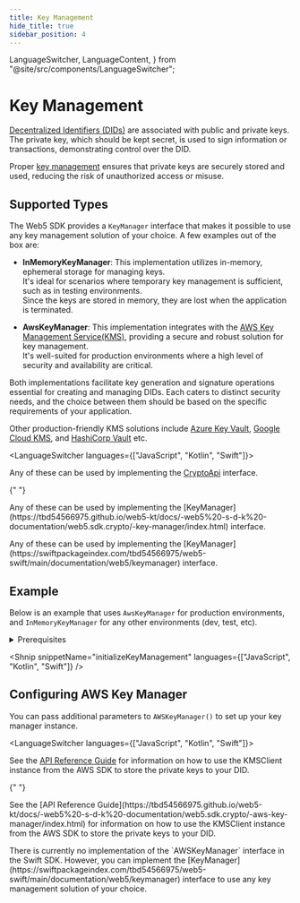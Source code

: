 ```yaml
---
title: Key Management
hide_title: true
sidebar_position: 4
---
```


  LanguageSwitcher,
  LanguageContent,
} from "@site/src/components/LanguageSwitcher";

# Key Management

[Decentralized Identifiers (DIDs)](/docs/web5/decentralized-identifiers/what-are-dids) are associated with public and private keys.  
The private key, which should be kept secret, is used to sign information or transactions, demonstrating control over the DID.

Proper [key management](https://en.wikipedia.org/wiki/Key_management) ensures that private keys are securely stored and used, reducing the risk of unauthorized access or misuse.

## Supported Types

The Web5 SDK provides a `KeyManager` interface that makes it possible to use any key management solution of your choice. A few examples out of the box are:

- **InMemoryKeyManager**: This implementation utilizes in-memory, ephemeral storage for managing keys.  
  It's ideal for scenarios where temporary key management is sufficient, such as in testing environments.  
  Since the keys are stored in memory, they are lost when the application is terminated.

- **AwsKeyManager**: This implementation integrates with the [AWS Key Management Service(KMS)](https://docs.aws.amazon.com/kms/latest/developerguide/overview.html), providing a secure and robust solution for key management.  
  It's well-suited for production environments where a high level of security and availability are critical.

Both implementations facilitate key generation and signature operations essential for creating and managing DIDs. Each caters to distinct security needs, and the choice between them should be based on the specific requirements of your application.

Other production-friendly KMS solutions include [Azure Key Vault](https://azure.microsoft.com/en-us/products/key-vault), [Google Cloud KMS](https://cloud.google.com/security/products/security-key-management), and [HashiCorp Vault](https://www.hashicorp.com/products/vault) etc.

<LanguageSwitcher languages={["JavaScript", "Kotlin", "Swift"]}>
  <LanguageContent language="JavaScript">
    <p>
Any of these can be used by implementing the [CryptoApi](https://tbd54566975.github.io/web5-js/interfaces/_web5_crypto.CryptoApi.html) interface.
   </p>
  </LanguageContent>

{" "}
<LanguageContent language="Kotlin">
  <p>
    Any of these can be used by implementing the
    [KeyManager](https://tbd54566975.github.io/web5-kt/docs/-web5%20-s-d-k%20-documentation/web5.sdk.crypto/-key-manager/index.html)
    interface.
  </p>
</LanguageContent>

  <LanguageContent language="Swift">
    <p>
Any of these can be used by implementing the [KeyManager](https://swiftpackageindex.com/tbd54566975/web5-swift/main/documentation/web5/keymanager) interface.
    </p>
  </LanguageContent>
</LanguageSwitcher>

## Example

Below is an example that uses `AwsKeyManager` for production environments, and `InMemoryKeyManager` for any other environments (dev, test, etc).

<details>
<summary>Prerequisites</summary>

**Install Packages**

<Dependencies
  languageDependencies={[
    {
      language: "javascript",
      dependencies: ["@web5/dids", "@web5/crypto", "@web5/crypto-aws-kms"],
    },
    {
      language: "maven",
      dependencies: ["web5-dids", "web5-crypto", "web5-keymanager-aws"],
    },
    {
      language: "gradle",
      dependencies: ["web5-dids", "web5-crypto", "web5-keymanager-aws"],
    },
    { language: "swift", dependencies: ["Web5"] },
  ]}
/>

**Import Classes**

<Shnip
  snippetName="importKeyManagement"
  languages={["JavaScript", "Kotlin", "Swift"]}
/>

</details>

<Shnip
  snippetName="initializeKeyManagement"
  languages={["JavaScript", "Kotlin", "Swift"]}
/>

## Configuring AWS Key Manager

You can pass additional parameters to `AWSKeyManager()` to set up your key manager instance.

<LanguageSwitcher languages={["JavaScript", "Kotlin", "Swift"]}>
  <LanguageContent language="JavaScript">
    <p>
        See the [API Reference Guide](https://tbd54566975.github.io/web5-js/types/_web5_crypto_aws_kms.AwsKeyManagerParams.html) for information on how to use the KMSClient instance from the AWS SDK to store the private keys to your DID.
    </p>
  </LanguageContent>

{" "}
<LanguageContent language="Kotlin">
  <p>
    See the [API Reference
    Guide](https://tbd54566975.github.io/web5-kt/docs/-web5%20-s-d-k%20-documentation/web5.sdk.crypto/-aws-key-manager/index.html)
    for information on how to use the KMSClient instance from the AWS SDK to
    store the private keys to your DID.
  </p>
</LanguageContent>

  <LanguageContent language="Swift">
    <p>
      There is currently no implementation of the `AWSKeyManager` interface in the Swift SDK. However, you can implement the [KeyManager](https://swiftpackageindex.com/tbd54566975/web5-swift/main/documentation/web5/keymanager) interface to use any key management solution of your choice.
    </p>
  </LanguageContent>
</LanguageSwitcher>
